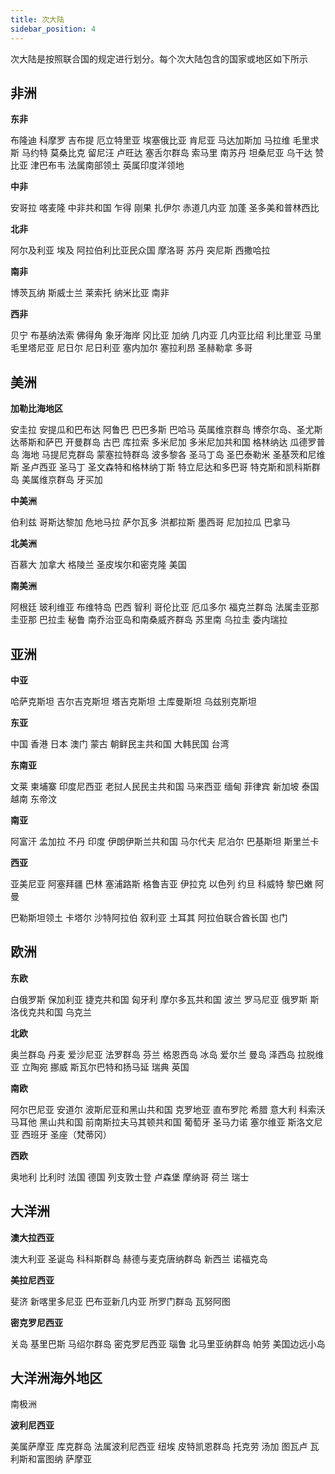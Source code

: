 ```yaml
---
title: 次大陆
sidebar_position: 4
---
```


次大陆是按照联合国的规定进行划分。每个次大陆包含的国家或地区如下所示

## 非洲

**东非**

布隆迪 科摩罗 吉布提 厄立特里亚 埃塞俄比亚 肯尼亚 马达加斯加 马拉维 毛里求斯 马约特 莫桑比克 留尼汪 卢旺达 塞舌尔群岛 索马里 南苏丹 坦桑尼亚 乌干达 赞比亚 津巴布韦 法属南部领土 英属印度洋领地

**中非**

安哥拉 喀麦隆 中非共和国 乍得 刚果 扎伊尔 赤道几内亚 加蓬 圣多美和普林西比

**北非**

阿尔及利亚 埃及 阿拉伯利比亚民众国 摩洛哥 苏丹 突尼斯 西撒哈拉

**南非**

博茨瓦纳 斯威士兰 莱索托 纳米比亚 南非

**西非**

贝宁 布基纳法索 佛得角 象牙海岸 冈比亚 加纳 几内亚 几内亚比绍 利比里亚 马里 毛里塔尼亚 尼日尔 尼日利亚 塞内加尔 塞拉利昂 圣赫勒拿 多哥

## 美洲

**加勒比海地区**

安圭拉 安提瓜和巴布达 阿鲁巴 巴巴多斯 巴哈马 英属维京群岛 博奈尔岛、圣尤斯达蒂斯和萨巴 开曼群岛 古巴 库拉索 多米尼加 多米尼加共和国 格林纳达 瓜德罗普岛 海地 马提尼克群岛 蒙塞拉特群岛 波多黎各 圣马丁岛 圣巴泰勒米 圣基茨和尼维斯 圣卢西亚 圣马丁 圣文森特和格林纳丁斯 特立尼达和多巴哥 特克斯和凯科斯群岛 美属维京群岛 牙买加

**中美洲**

伯利兹 哥斯达黎加 危地马拉 萨尔瓦多 洪都拉斯 墨西哥 尼加拉瓜 巴拿马

**北美洲**

百慕大 加拿大 格陵兰 圣皮埃尔和密克隆 美国

**南美洲**

阿根廷 玻利维亚 布维特岛 巴西 智利 哥伦比亚 厄瓜多尔 福克兰群岛 法属圭亚那 圭亚那 巴拉圭 秘鲁 南乔治亚岛和南桑威齐群岛 苏里南 乌拉圭 委内瑞拉

## 亚洲

**中亚**

哈萨克斯坦 吉尔吉克斯坦 塔吉克斯坦 土库曼斯坦 乌兹别克斯坦

**东亚**

中国 香港 日本 澳门 蒙古 朝鲜民主共和国 大韩民国 台湾

**东南亚**

文莱 柬埔寨 印度尼西亚 老挝人民民主共和国 马来西亚 缅甸 菲律宾 新加坡 泰国 越南 东帝汶

**南亚**

阿富汗 孟加拉 不丹 印度 伊朗伊斯兰共和国 马尔代夫 尼泊尔 巴基斯坦 斯里兰卡

**西亚**

亚美尼亚 阿塞拜疆 巴林 塞浦路斯 格鲁吉亚 伊拉克 以色列 约旦 科威特 黎巴嫩 阿曼

巴勒斯坦领土 卡塔尔 沙特阿拉伯 叙利亚 土耳其 阿拉伯联合酋长国 也门

## 欧洲

**东欧**

白俄罗斯 保加利亚 捷克共和国 匈牙利 摩尔多瓦共和国 波兰 罗马尼亚 俄罗斯 斯洛伐克共和国 乌克兰

**北欧**

奥兰群岛 丹麦 爱沙尼亚 法罗群岛 芬兰 格恩西岛 冰岛 爱尔兰 曼岛 泽西岛 拉脱维亚 立陶宛 挪威 斯瓦尔巴特和扬马延 瑞典 英国

**南欧**

阿尔巴尼亚 安道尔 波斯尼亚和黑山共和国 克罗地亚 直布罗陀 希腊 意大利 科索沃 马耳他 黑山共和国 前南斯拉夫马其顿共和国 葡萄牙 圣马力诺 塞尔维亚 斯洛文尼亚 西班牙 圣座（梵蒂冈）

**西欧**

奥地利 比利时 法国 德国 列支敦士登 卢森堡 摩纳哥 荷兰 瑞士

## 大洋洲

**澳大拉西亚**

澳大利亚 圣诞岛 科科斯群岛 赫德与麦克唐纳群岛 新西兰 诺福克岛

**美拉尼西亚**

斐济 新喀里多尼亚 巴布亚新几内亚 所罗门群岛 瓦努阿图

**密克罗尼西亚**

关岛 基里巴斯 马绍尔群岛 密克罗尼西亚 瑙鲁 北马里亚纳群岛 帕劳 美国边远小岛

## 大洋洲海外地区

南极洲

**波利尼西亚**

美属萨摩亚 库克群岛 法属波利尼西亚 纽埃 皮特凯恩群岛 托克劳 汤加 图瓦卢 瓦利斯和富图纳 萨摩亚
